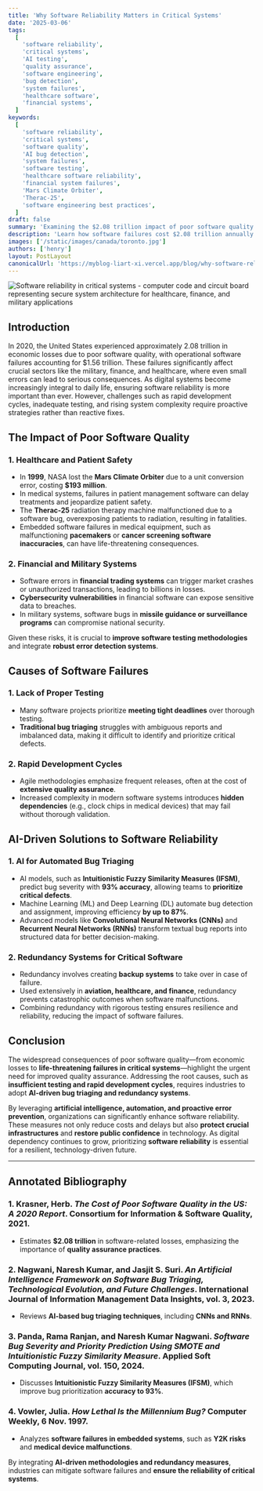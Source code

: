 ```yaml
---
title: 'Why Software Reliability Matters in Critical Systems'
date: '2025-03-06'
tags:
  [
    'software reliability',
    'critical systems',
    'AI testing',
    'quality assurance',
    'software engineering',
    'bug detection',
    'system failures',
    'healthcare software',
    'financial systems',
  ]
keywords:
  [
    'software reliability',
    'critical systems',
    'software quality',
    'AI bug detection',
    'system failures',
    'software testing',
    'healthcare software reliability',
    'financial system failures',
    'Mars Climate Orbiter',
    'Therac-25',
    'software engineering best practices',
  ]
draft: false
summary: 'Examining the $2.08 trillion impact of poor software quality on critical systems and exploring AI-driven solutions like Intuitionistic Fuzzy Similarity Measures that achieve 93% accuracy in bug detection to enhance reliability in healthcare, finance, and military systems.'
description: 'Learn how software failures cost $2.08 trillion annually and discover AI-driven solutions for improving reliability in critical systems. Explore real-world cases like Mars Climate Orbiter and Therac-25, plus modern approaches using CNN and RNN for automated bug detection.'
images: ['/static/images/canada/toronto.jpg']
authors: ['henry']
layout: PostLayout
canonicalUrl: 'https://myblog-liart-xi.vercel.app/blog/why-software-reliablity-matters-in-critical-systems'
---
```


![Software reliability in critical systems - computer code and circuit board representing secure system architecture for healthcare, finance, and military applications](https://images.unsplash.com/photo-1581092580497-e0d23cbdf1dc?q=80&w=3540&auto=format&fit=crop&ixlib=rb-4.0.3&ixid=M3wxMjA3fDB8MHxwaG90by1wYWdlfHx8fGVufDB8fHx8fA%3D%3D)

## Introduction

In 2020, the United States experienced approximately 2.08 trillion in economic losses due to poor software quality, with operational software failures accounting for $1.56 trillion. These failures significantly affect crucial sectors like the military, finance, and healthcare, where even small errors can lead to serious consequences. As digital systems become increasingly integral to daily life, ensuring software reliability is more important than ever. However, challenges such as rapid development cycles, inadequate testing, and rising system complexity require proactive strategies rather than reactive fixes.

## The Impact of Poor Software Quality

### 1. **Healthcare and Patient Safety**

- In **1999**, NASA lost the **Mars Climate Orbiter** due to a unit conversion error, costing **$193 million**.
- In medical systems, failures in patient management software can delay treatments and jeopardize patient safety.
- The **Therac-25** radiation therapy machine malfunctioned due to a software bug, overexposing patients to radiation, resulting in fatalities.
- Embedded software failures in medical equipment, such as malfunctioning **pacemakers** or **cancer screening software inaccuracies**, can have life-threatening consequences.

### 2. **Financial and Military Systems**

- Software errors in **financial trading systems** can trigger market crashes or unauthorized transactions, leading to billions in losses.
- **Cybersecurity vulnerabilities** in financial software can expose sensitive data to breaches.
- In military systems, software bugs in **missile guidance or surveillance programs** can compromise national security.

Given these risks, it is crucial to **improve software testing methodologies** and integrate **robust error detection systems**.

## Causes of Software Failures

### **1. Lack of Proper Testing**

- Many software projects prioritize **meeting tight deadlines** over thorough testing.
- **Traditional bug triaging** struggles with ambiguous reports and imbalanced data, making it difficult to identify and prioritize critical defects.

### **2. Rapid Development Cycles**

- Agile methodologies emphasize frequent releases, often at the cost of **extensive quality assurance**.
- Increased complexity in modern software systems introduces **hidden dependencies** (e.g., clock chips in medical devices) that may fail without thorough validation.

## AI-Driven Solutions to Software Reliability

### **1. AI for Automated Bug Triaging**

- AI models, such as **Intuitionistic Fuzzy Similarity Measures (IFSM)**, predict bug severity with **93% accuracy**, allowing teams to **prioritize critical defects**.
- Machine Learning (ML) and Deep Learning (DL) automate bug detection and assignment, improving efficiency **by up to 87%**.
- Advanced models like **Convolutional Neural Networks (CNNs)** and **Recurrent Neural Networks (RNNs)** transform textual bug reports into structured data for better decision-making.

### **2. Redundancy Systems for Critical Software**

- Redundancy involves creating **backup systems** to take over in case of failure.
- Used extensively in **aviation, healthcare, and finance**, redundancy prevents catastrophic outcomes when software malfunctions.
- Combining redundancy with rigorous testing ensures resilience and reliability, reducing the impact of software failures.

## Conclusion

The widespread consequences of poor software quality—from economic losses to **life-threatening failures in critical systems**—highlight the urgent need for improved quality assurance. Addressing the root causes, such as **insufficient testing and rapid development cycles**, requires industries to adopt **AI-driven bug triaging and redundancy systems**.

By leveraging **artificial intelligence, automation, and proactive error prevention**, organizations can significantly enhance software reliability. These measures not only reduce costs and delays but also **protect crucial infrastructures** and **restore public confidence** in technology. As digital dependency continues to grow, prioritizing **software reliability** is essential for a resilient, technology-driven future.

---

## Annotated Bibliography

### 1. Krasner, Herb. _The Cost of Poor Software Quality in the US: A 2020 Report_. Consortium for Information & Software Quality, 2021.

- Estimates **$2.08 trillion** in software-related losses, emphasizing the importance of **quality assurance practices**.

### 2. Nagwani, Naresh Kumar, and Jasjit S. Suri. _An Artificial Intelligence Framework on Software Bug Triaging, Technological Evolution, and Future Challenges_. International Journal of Information Management Data Insights, vol. 3, 2023.

- Reviews **AI-based bug triaging techniques**, including **CNNs and RNNs**.

### 3. Panda, Rama Ranjan, and Naresh Kumar Nagwani. _Software Bug Severity and Priority Prediction Using SMOTE and Intuitionistic Fuzzy Similarity Measure_. Applied Soft Computing Journal, vol. 150, 2024.

- Discusses **Intuitionistic Fuzzy Similarity Measures (IFSM)**, which improve bug prioritization **accuracy to 93%**.

### 4. Vowler, Julia. _How Lethal Is the Millennium Bug?_ Computer Weekly, 6 Nov. 1997.

- Analyzes **software failures in embedded systems**, such as **Y2K risks** and **medical device malfunctions**.

By integrating **AI-driven methodologies and redundancy measures**, industries can mitigate software failures and **ensure the reliability of critical systems**.
